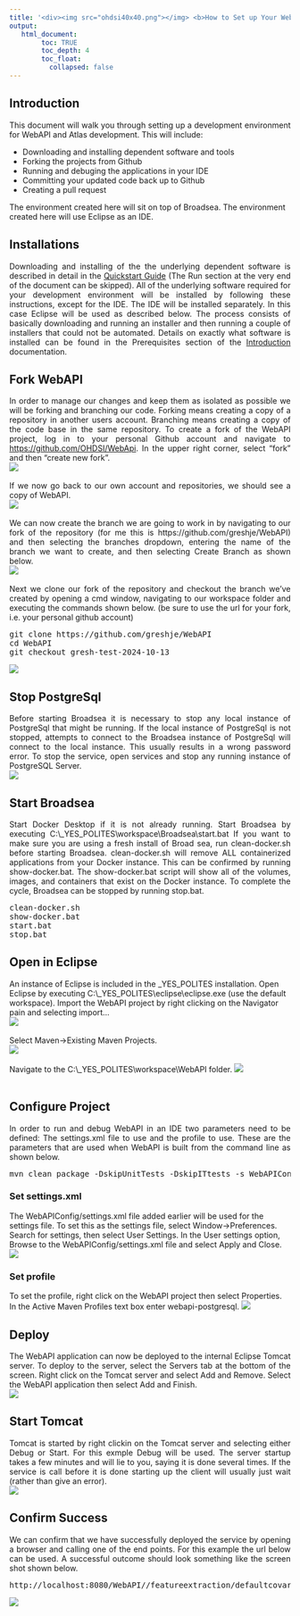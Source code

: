 ---
title: '<div><img src="ohdsi40x40.png"></img> <b>How to Set up Your WebAPI/Atlas Development Environment</b> </div>'
output:
   html_document:
        toc: TRUE
        toc_depth: 4
        toc_float:
          collapsed: false
---

<!--
*
* Introduction
*
-->

<h2>Introduction</h2>
<p style="text-align: justify;">
  This document will walk you through setting up a development environment for WebAPI and Atlas development. 
  This will include:
  <ul>
    <li>Downloading and installing dependent software and tools</li>
    <li>Forking the projects from Github</li>
    <li>Running and debuging the applications in your IDE</li>
    <li>Committing your updated code back up to Github</li>
    <li>Creating a pull request</li>
  </ul>
  The environment created here will sit on top of Broadsea. 
  The environment created here will use Eclipse as an IDE. 
</p>

<!--
*
* Installations
*
-->

<h2>Installations</h2>
<p style="text-align: justify;">
  Downloading and installing of the the underlying dependent software is described in detail in the 
  <a href="./quick-start.html">Quickstart Guide</a> (The Run section at the very end of the document can be skipped). 
  All of the underlying software required for your development environment will be installed by following these instructions,
  except for the IDE. The IDE will be installed separately.
  In this case Eclipse will be used as described below.
  The process consists of basically downloading and running an installer 
  and then running a couple of installers that could not be automated. 
  Details on exactly what software is installed can be found in the Prerequisites section of the
  <a href="./introduction.html">Introduction</a> documentation. 
</p>

<!--
*
* Fork
*
-->

<h2>Fork WebAPI</h2>
<p style="text-align: justify;">
  In order to manage our changes and keep them as isolated as possible we will be forking and branching our code.
  Forking means creating a copy of a repository in another users account.
  Branching means creating a copy of the code base in the same repository.
  To create a fork of the WebAPI project, log in to your personal Github account and navigate to 
  <a href="https://github.com/OHDSI/WebApi">https://github.com/OHDSI/WebApi</a>.
  In the upper right corner, select "fork" and then "create new fork". 
  <br/>
  <img src="./img/dev-env/fork.png" />
  <br/>
  <br/>
  If we now go back to our own account and repositories, we should see a copy of WebAPI. 
  <br/>
  <img src="./img/dev-env/forked.png" />
  <br/>
  <br/>
  We can now create the branch we are going to work in by navigating to our fork of the repository 
  (for me this is https://github.com/greshje/WebAPI)
  and then selecting the branches dropdown, entering the name of the branch we want to create,
  and then selecting Create Branch as shown below.
  <br/>
  <img src="./img/dev-env/create-branch.png" />
  <br/>
  <br/>
  Next we clone our fork of the repository and checkout the branch we've created
  by opening a cmd window, navigating to our workspace folder and executing the commands shown below.
  (be sure to use the url for your fork, i.e. your personal github account)
<pre class="pre-scrollable">
git clone https://github.com/greshje/WebAPI
cd WebAPI
git checkout gresh-test-2024-10-13
</pre>
<img src="./img/dev-env/clone.png" />

</p>

<!--
*
* Stop Postgres
*
-->

<h2>Stop PostgreSql</h2>
<p style="text-align: justify;">
  Before starting Broadsea it is necessary to stop any local instance of PostgreSql that might be running.
  If the local instance of PostgreSql is not stopped,
  attempts to connect to the Broadsea instance of PostgreSql will connect to the local instance.
  This usually results in a wrong password error.
  To stop the service, open services and stop any running instance of PostgreSQL Server.
  <br/>
  <img src="./img/dev-env/stop-postgres.png" />
</p>

<!--
*
* Start Broadsea
*
-->

<h2>Start Broadsea</h2>
<p style="text-align: justify;">
  Start Docker Desktop if it is not already running.
  Start Broadsea by executing C:\\_YES_POLITES\\workspace\\Broadsea\\start.bat
  If you want to make sure you are using a fresh install of Broad sea, run clean-docker.sh before starting Broadsea.
  clean-docker.sh will remove ALL containerized applications from your Docker instance.
  This can be confirmed by running show-docker.bat.
  The show-docker.bat script will show all of the volumes, images, and containers that exist on the Docker instance.
  To complete the cycle, Broadsea can be stopped by running stop.bat. 
<pre class="pre-scrollable">
clean-docker.sh
show-docker.bat
start.bat
stop.bat
</pre>
</p>

<!--
*
* Open in Eclipse
*
-->

<h2>Open in Eclipse</h2>
<p style="text-align: justify;">
  An instance of Eclipse is included in the _YES_POLITES installation.
  Open Eclipse by executing C:\\_YES_POLITES\\eclipse\\eclipse.exe (use the default workspace).
  Import the WebAPI project by right clicking on the Navigator pain and selecting import...
  <br/>
  <img src="./img/dev-env/import.png" />
  <br/>
  <br/>
  Select Maven->Existing Maven Projects.
  <br/>
  <img src="./img/dev-env/select-existing.png" />
  <br/>
  <br/>
  Navigate to the C:\\_YES_POLITES\\workspace\\WebAPI folder.
  <img src="./img/dev-env/select-webapi.png" />
  <br/>
  <br/>

<!--
*
* Configure Project
*
-->

<h2>Configure Project</h2>
<p style="text-align: justify;">
  In order to run and debug WebAPI in an IDE two parameters need to be defined:
  The settings.xml file to use and the profile to use.
  These are the parameters that are used when WebAPI is built from the command line as shown below.
<pre class="pre-scrollable">
mvn clean package -DskipUnitTests -DskipITtests -s WebAPIConfig/settings.xml -P webapi-postgresql
</pre>
  <h3>Set settings.xml</h3>
  The WebAPIConfig/settings.xml file added earlier will be used for the settings file.
  To set this as the settings file, select Window->Preferences.
  Search for settings, then select User Settings.
  In the User settings option, Browse to the WebAPIConfig/settings.xml file and select Apply and Close.
  <br/>
  <img src="./img/dev-env/settings.png" />
  <h3>Set profile</h3>
  To set the profile, right click on the WebAPI project then select Properties.
  In the Active Maven Profiles text box enter webapi-postgresql.
  <img src="./img/dev-env/profile.png" />
</p>

<!--
*
* Deploy
*
-->

<h2>Deploy</h2>
<p style="text-align: justify;">
  The WebAPI application can now be deployed to the internal Eclipse Tomcat server.
  To deploy to the server, select the Servers tab at the bottom of the screen.
  Right click on the Tomcat server and select Add and Remove.
  Select the WebAPI application then select Add and Finish.
  <br/>
  <img src="./img/dev-env/add-to-server.png" />
</p>

<!--
*
* Start Tomcat
*
-->

<h2>Start Tomcat</h2>
<p style="text-align: justify;">
  Tomcat is started by right clickin on the Tomcat server and selecting either Debug or Start.
  For this exmple Debug will be used.
  The server startup takes a few minutes and will lie to you, saying it is done several times.
  If the service is call before it is done starting up the client will usually just wait (rather than give an error).
  <br/>
  <img src="./img/dev-env/start-server.png" />
</p>
  
<!--
*
* Confirm Success
*
-->

<h2>Confirm Success</h2>
<p style="text-align: justify;">
  We can confirm that we have successfully deployed the service by opening a browser and calling one of the end points.
  For this example the url below can be used.
  A successful outcome should look something like the screen shot shown below.
<pre class="pre-scrollable">
http://localhost:8080/WebAPI//featureextraction/defaultcovariatesettings/
</pre>
  <img src="./img/dev-env/success.png" />
</p>




